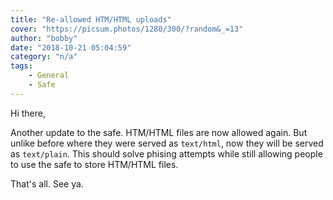 ```yaml
---
title: "Re-allowed HTM/HTML uploads"
cover: "https://picsum.photos/1280/300/?random&_=13"
author: "bobby"
date: "2018-10-21 05:04:59"
category: "n/a"
tags:
    - General
    - Safe
---
```

Hi there,

Another update to the safe. HTM/HTML files are now allowed again. But unlike before where they were served as `text/html`, now they will be served as `text/plain`. This should solve phising attempts while still allowing people to use the safe to store HTM/HTML files.

That's all. See ya.
